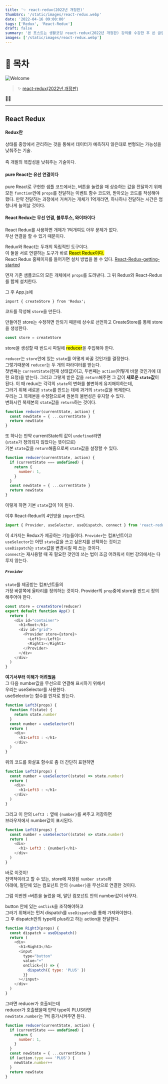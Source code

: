 ```yaml
---
title: '✨ react-redux(2022년 개정판)'
thumbSrc: '/static/images/react-redux.webp'
date: '2022-04-16 09:00:00'
tags: ['Redux', 'React-Redux']
draft: false
summary: '본 포스트는 생활코딩 react-redux(2022년 개정판) 강의를 수강한 후 쓴 글입니다.'
images: ['/static/images/react-redux.webp']
---
```


# 📌 목차

![Welcome](/static/images/react-redux.webp)

> ✨ [react-redux(2022년 개정판)](https://youtu.be/yjuwpf7VH74)

💁🏻

---

## React Redux

#### Redux란

상태를 중앙에서 관리하는 것을 통해서 데이터가 예측하지 않은대로 변형되는 가능성을 낮춰주는 기술.<br/>  
즉 개발의 복잡성을 낮춰주는 기술이다.

#### pure React는 유선 연결이다

pure React로 구현한 샘플 코드에서는, 버튼을 눌렀을 때 상승하는 값을 전달하기 위해<br/>
모든 `function`안에 `props`를 전달하는 이벤트 함수 코드와, 받아오는 코드를 작성해야 했다.
만약 전달하는 과정에서 거쳐가는 개체가 1억개라면, 하나하나 전달하는 시간은 엄청나게 늘어날 것이다.

#### React Redux는 무선 연결, 블루투스, 와이파이다

React Redux를 사용하면 개체가 1억개여도 아무 문제가 없다.<br/>
무선 연결을 할 수 있기 때문이다.

Redux와 React는 두개의 독립적인 도구이다.<br/>
이 둘을 서로 연결하는 도구가 바로 <mark>React Redux이다.</mark><br/>
React Redux 홈페이지를 들어가면 설치 방법을 볼 수 있다.
[React-Redux-getting-started](https://react-redux.js.org/introduction/getting-started)

먼저 기존 샘플코드의 모든 개체에서 `props`를 도려낸다.
그 뒤 Redux와 React-Redux를 함께 설치한다.

그 후 App.js에

```
import { createStore } from 'Redux';
```

코드를 작성해 `store`을 만든다.

만들어진 store는 수정하면 안되기 때문에 상수로 선언하고 CreateStore를 통해 store을 생성한다.

```js
const store = createStore
```

store을 생성할 때 반드시 파일에 <mark>reducer</mark>을 주입해야 한다.

`reducer`는 `store`안에 있는 `state`를 어떻게 바꿀 것인가를 결정한다.<br/>
그렇기때문에 `reducer`는 두 개의 파라미터를 받는다.<br/>
첫번째는 `currentState`(현재 상태값)이고, 두번째는 `action`(어떻게 바꿀 것인가에 대한 요청)을 받는다.
그리고 그렇게 받은 값을 `return`해주면 그 값이 **새로운 `state`값**이 된다.
이 때 redux는 각각의 `state`의 변화를 불변하게 유지해야하는데,<br/>
그러기 위해 새로운 `state`를 만드는 데에 과거의 `state`값을 복제한다.<br/>
우리는 그 복제본을 수정함으로써 원본의 불변성은 유지할 수 있다.<br/>
변화시킨 복제본의 `state`값을 `return`하는 것이다.

```js
function reducer(currentState, action) {
  const newState = { ...currentState }
  return newState
}
```

또 하나는 만약 currentState의 값이 `undefined`라면<br/>
(`state`가 정의되지 않았다는 뜻이므로)<br/>
기본 `state`값을 `return`해줌으로써 `state`값을 설정할 수 있다.

```js
function reducer(currentState, action) {
  if (currentState === undefined) {
    return {
      number: 1,
    }
  }
  const newState = { ...currentState }
  return newState
}
```

이렇게 하면 기본 `state`값이 1이 된다.

이후 React-Redux의 4인방을 `import`한다.

```js
import { Provider, useSelector, useDispatch, connect } from 'react-redux'
```

이 4가지는 Redux가 제공하는 기능들이다.
`Provider`는 컴포넌트이고<br/>
`useSelector`는 어떤 `state`값을 쓰고 싶은지를 선택하는 것이고<br/>
`useDispatch`는 `state`값을 변경시킬 때 쓰는 것이다.<br/>
`connect`는 재사용할 때 꼭 필요한 것인데 쓰는 법이 조금 어려워서 이번 강의에서는 다루지 않는다.

##### `Provider`

`state`를 제공받는 컴포넌트들의 <br/>
가장 바깥쪽에 울타리를 정의하는 것이다.
Provider의 `prop`중에 store을 반드시 정의해주어야 한다.

```js
const store = createStore(reducer)
export default function App() {
  return (
    <div id="container">
      <h1>Root</h1>
      <div id="grid">
        <Provider store={store}>
          <Left1></Left1>
          <Right1></Right1>
        </Provider>
      </div>
    </div>
  )
}
```

**여기서부터 이해가 어려웠음**<br/>
그 다음 number값을 무선으로 연결해 표시하기 위해서<br/>
우리는 useSelector를 사용한다.<br/>
useSelector는 함수를 인자로 받는다.

```js
function Left3(props) {
  function f(state) {
    return state.number
  }
  const number = useSelector(f)
  return (
    <div>
      <h1>Left3 : </h1>
    </div>
  )
}
```

위의 코드를 화살표 함수로 좀 더 간단히 표현하면

```js
function Left3(props) {
  const number = useSelector((state) => state.number)
  return (
    <div>
      <h1>Left3 : </h1>
    </div>
  )
}
```

그리고 이 안의 `Left3 :` 옆에 `{number}`를 써주고 저장하면<br/>
브라우저에서 number값이 표시된다.

```js
function Left3(props) {
  const number = useSelector((state) => state.number)
  return (
    <div>
      <h1> Left3 : {number}</h1>
    </div>
  )
}
```

바로 이것이!<br/>
전역적이라고 할 수 있는, store에 저장된 `number state`와<br/>
아래에, 말단에 있는 컴포넌트 안의 `{number}`을 무선으로 연결한 것이다.

그럼 이번엔 `+`버튼을 눌렀을 때, 말단 컴포넌트 안의 number값이 바꾸자.

button 안에 있는 `onClick`을 조작해야하고<br/>
그러기 위해서는 먼저 dispatch를 `useDispatch`를 통해 가져와야한다.<br/>
그 후 dispatch안의 type에 plus라고 하는 action을 전달한다.

```js
function Right3(props) {
  const dispatch = useDispatch()
  return (
    <div>
      <h1>Right3</h1>
      <input
        type="button"
        value="+"
        onClick={() => {
          dispatch({ type: 'PLUS' })
        }}
      ></input>
    </div>
  )
}
```

그러면 reducer가 호출되는데<br/>
reducer가 호출됐을때 만약 type이 PLUS라면<br/>
`newState.number`는 1씩 증가시켜주면 된다.

```js
function reducer(currentState, action) {
  if (currentState === undefined) {
    return {
      number: 1,
    }
  }
  const newState = { ...currentState }
  if (action.type === 'PLUS') {
    newState.number++
  }
  return newState
}
```
